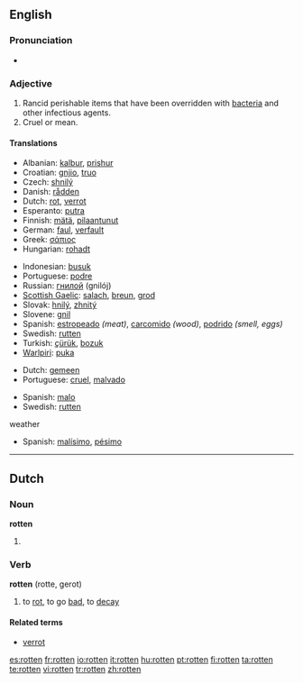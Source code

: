{{wikipedia|dab=rotten}}
==English==

===Pronunciation===
* {{rhymes|ɒtən}}

===Adjective===
{{en-adj}}

# Rancid perishable items that have been overridden with [[bacteria]] and other infectious agents.
# Cruel or mean.

====Translations====
{{trans-top|decayed, gone bad}}
* Albanian: [[kalbur]], [[prishur]]
* Croatian: [[gnjio]], [[truo]]
* Czech: [[shnilý]]
* Danish: [[rådden]]
* Dutch: [[rot]], [[verrot]]
* Esperanto: [[putra]]
* Finnish: [[mätä]], [[pilaantunut]]
* German: [[faul]], [[verfault]]
* Greek: [[σάπιος]]
* Hungarian: [[rohadt]]
{{trans-mid}}
* Indonesian: [[busuk]]
* Portuguese: [[podre]]
* Russian: [[гнилой]] (gnilój)
* [[Scottish Gaelic]]: [[salach]], [[breun]], [[grod]]
* Slovak: [[hnilý]], [[zhnitý]]
* Slovene: [[gnil]]
* Spanish: [[estropeado]] ''(meat)'', [[carcomido]] ''(wood)'', [[podrido]] ''(smell, eggs)''
* Swedish: [[rutten]]
* Turkish: [[çürük]], [[bozuk]]{{present participle of|}}
* [[Warlpiri]]: [[puka]]
{{trans-bottom}}

{{trans-top|mean}}
* Dutch: [[gemeen]]
* Portuguese: [[cruel]], [[malvado]]
{{trans-mid}}
* Spanish: [[malo]]
* Swedish: [[rutten]]
{{trans-bottom}}

;weather
* Spanish: [[malísimo]], [[pésimo]]

----

==Dutch==

===Noun===
'''rotten'''

# {{plural of|[[rot]]|lang=Dutch}}

===Verb===
'''rotten''' (rotte, gerot)

# to [[rot]], to go [[bad]], to [[decay]]

====Related terms====
* [[verrot]]

[[es:rotten]]
[[fr:rotten]]
[[io:rotten]]
[[it:rotten]]
[[hu:rotten]]
[[pt:rotten]]
[[fi:rotten]]
[[ta:rotten]]
[[te:rotten]]
[[vi:rotten]]
[[tr:rotten]]
[[zh:rotten]]